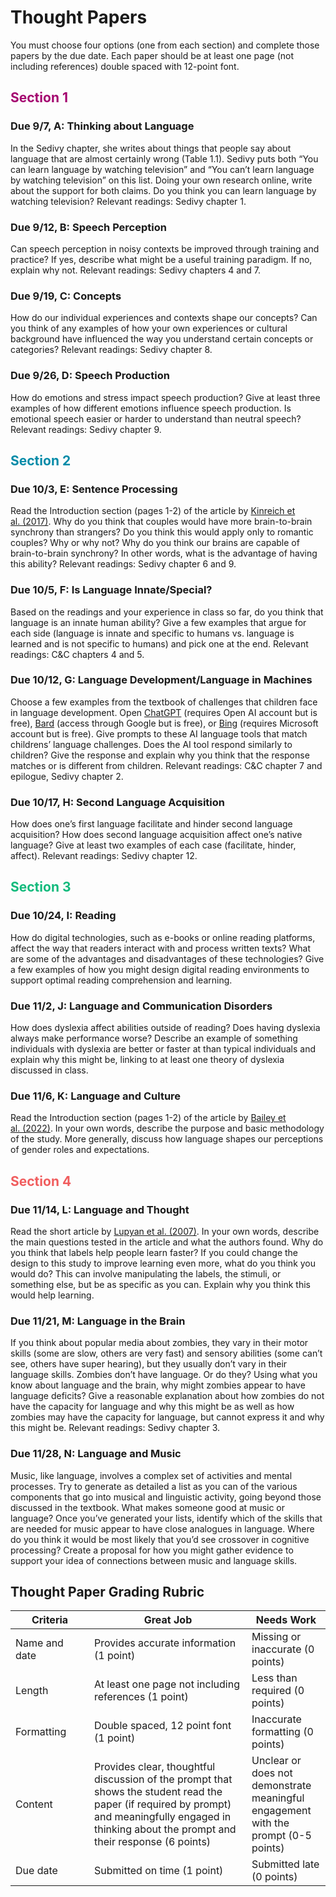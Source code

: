 # Thought Papers {-}

You must choose four options (one from each section) and complete those papers by the due date. Each paper should be at least one page (not including references) double spaced with 12-point font. 

## <span style="color:#A4036F">Section 1</span>

### Due 9/7, A: Thinking about Language {-}
In the Sedivy chapter, she writes about things that people say about language that are almost certainly wrong (Table 1.1). Sedivy puts both “You can learn language by watching television” and “You can’t learn language by watching television” on this list. Doing your own research online, write about the support for both claims. Do you think you can learn language by watching television? Relevant readings: Sedivy chapter 1.

### Due 9/12, B: Speech Perception {-}
Can speech perception in noisy contexts be improved through training and practice? If yes, describe what might be a useful training paradigm. If no, explain why not. Relevant readings: Sedivy chapters 4 and 7.

### Due 9/19, C: Concepts {-}
How do our individual experiences and contexts shape our concepts? Can you think of any examples of how your own experiences or cultural background have influenced the way you understand certain concepts or categories? Relevant readings: Sedivy chapter 8.

### Due 9/26, D: Speech Production {-}
How do emotions and stress impact speech production? Give at least three examples of how different emotions influence speech production. Is emotional speech easier or harder to understand than neutral speech? Relevant readings: Sedivy chapter 9.

## <span style="color:#048BA8">Section 2</span>

### Due 10/3, E: Sentence Processing {-}
Read the Introduction section (pages 1-2) of the article by [Kinreich et al. (2017)](papers/Kinreichetal2017.pdf). Why do you think that couples would have more brain-to-brain synchrony than strangers? Do you think this would apply only to romantic couples? Why or why not? Why do you think our brains are capable of brain-to-brain synchrony? In other words, what is the advantage of having this ability? Relevant readings: Sedivy chapter 6 and 9.
 
### Due 10/5, F: Is Language Innate/Special? {-}
Based on the readings and your experience in class so far, do you think that language is an innate human ability? Give a few examples that argue for each side (language is innate and specific to humans vs. language is learned and is not specific to humans) and pick one at the end. Relevant readings: C&C chapters 4 and 5. 

### Due 10/12, G: Language Development/Language in Machines {-}
Choose a few examples from the textbook of challenges that children face in language development. Open [ChatGPT](https://chat.openai.com/) (requires Open AI account but is free), [Bard](https://bard.google.com/) (access through Google but is free), or [Bing](https://www.bing.com/?scope=web&FORM=HDRSC2) (requires Microsoft account but is free). Give prompts to these AI language tools that match childrens’ language challenges. Does the AI tool respond similarly to children? Give the response and explain why you think that the response matches or is different from children. Relevant readings: C&C chapter 7 and epilogue, Sedivy chapter 2.

### Due 10/17, H: Second Language Acquisition {-}
How does one’s first language facilitate and hinder second language acquisition? How does second language acquisition affect one’s native language? Give at least two examples of each case (facilitate, hinder, affect). Relevant readings: Sedivy chapter 12.

## <span style="color:#12BA7C">Section 3</span>

### Due 10/24, I: Reading {-}
How do digital technologies, such as e-books or online reading platforms, affect the way that readers interact with and process written texts? What are some of the advantages and disadvantages of these technologies? Give a few examples of how you might design digital reading environments to support optimal reading comprehension and learning. 

### Due 11/2, J: Language and Communication Disorders {-}
How does dyslexia affect abilities outside of reading? Does having dyslexia always make performance worse? Describe an example of something individuals with dyslexia are better or faster at than typical individuals and explain why this might be, linking to at least one theory of dyslexia discussed in class.  

### Due 11/6, K: Language and Culture {-}
Read the Introduction section (pages 1-2) of the article by [Bailey et al. (2022)](papers/Baileyetal2022.pdf). In your own words, describe the purpose and basic methodology of the study. More generally, discuss how language shapes our perceptions of gender roles and expectations. 

## <span style="color:#F05D5E">Section 4</span>

### Due 11/14, L: Language and Thought {-}
Read the short article by [Lupyan et al. (2007)](papers/Lupyanetal2007.pdf). In your own words, describe the main questions tested in the article and what the authors found. Why do you think that labels help people learn faster? If you could change the design to this study to improve learning even more, what do you think you would do? This can involve manipulating the labels, the stimuli, or something else, but be as specific as you can. Explain why you think this would help learning. 

### Due 11/21, M: Language in the Brain {-}
If you think about popular media about zombies, they vary in their motor skills (some are slow, others are very fast) and sensory abilities (some can’t see, others have super hearing), but they usually don’t vary in their language skills. Zombies don’t have language. Or do they? Using what you know about language and the brain, why might zombies appear to have language deficits? Give a reasonable explanation about how zombies do not have the capacity for language and why this might be as well as how zombies may have the capacity for language, but cannot express it and why this might be. Relevant readings: Sedivy chapter 3.

### Due 11/28, N: Language and Music {-}
Music, like language, involves a complex set of activities and mental processes. Try to generate as detailed a list as you can of the various components that go into musical and linguistic activity, going beyond those discussed in the textbook. What makes someone good at music or language? Once you’ve generated your lists, identify which of the skills that are needed for music appear to have close analogues in language. Where do you think it would be most likely that you’d see crossover in cognitive processing? Create a proposal for how you might gather evidence to support your idea of connections between music and language skills. 


## Thought Paper Grading Rubric {-}
| Criteria |	Great Job |	Needs Work |
| --- | ------ | --- |
| Name and date | Provides accurate information (1 point) | Missing or inaccurate (0 points) |
| Length | At least one page not including references (1 point) | Less than required (0 points) |
| Formatting | Double spaced, 12 point font (1 point) | Inaccurate formatting (0 points) |
| Content | Provides clear, thoughtful discussion of the prompt that shows the student read the paper (if required by prompt) and meaningfully engaged in thinking about the prompt and their response (6 points) | Unclear or does not demonstrate meaningful engagement with the prompt (0-5 points) |  
| Due date |	Submitted on time (1 point)	| Submitted late (0 points) |


